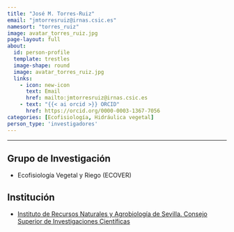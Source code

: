 ```yaml
---
title: "José M. Torres-Ruiz"
email: "jmtorresruiz@irnas.csic.es"  
namesort: "torres_ruiz"
image: avatar_torres_ruiz.jpg
page-layout: full
about: 
  id: person-profile
  template: trestles
  image-shape: round
  image: avatar_torres_ruiz.jpg
  links:
    - icon: new-icon
      text: Email
      href: mailto:jmtorresruiz@irnas.csic.es
    - text: "{{< ai orcid >}} ORCID"
      href: https://orcid.org/0000-0003-1367-7056
categories: [Ecofisiología, Hidráulica vegetal]
person_type: 'investigadores'
---
```

 
<hr>

:::{#person-profile}

## Grupo de Investigación
- Ecofisiología Vegetal y Riego (ECOVER)

## Institución
- [Instituto de Recursos Naturales y Agrobiología de Sevilla. Consejo Superior de Investigaciones Científicas](https://www.irnas.csic.es/)

:::
